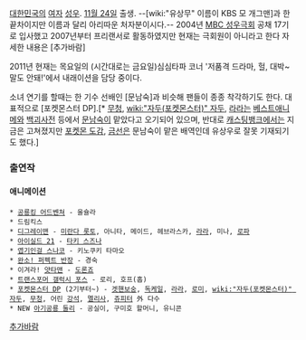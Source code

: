 [[대한민국]]의 [[여자]] [[성우]]. [[11월 24일]] 출생. --[wiki:"유상무" 이름이 KBS 모 개그맨]과 한끝차이지만 이름과 달리 아리따운 처자분이시다.-- 2004년 [[MBC 성우극회]] 공채 17기로 입사했고 2007년부터 프리랜서로 활동하였지만 현재는 극회원이 아니라고 한다 자세한 내용은 [추가바람]

2011년 현재는 목요일의 (시간대로는 금요일)심심타파 코너 '저품격 드라마, 헐, 대박~말도 안돼!'에서 내래이션을 담당 중이다.

소녀 연기를 할때는 한 기수 선배인 [문남숙]과 비슷해 팬들이 종종 착각하기도 한다. 대표적으로 [포켓몬스터 DP].[* [[무청]], [[wiki:"자두(포켓몬스터)" 자두]], [[라라]]는 [[베스트애니메]]와 [[백괴사전]] 등에서 [[문남숙]]이 맡았다고 오기되어 있으며, 반대로 [[캐스팅뱅크]]에서는 지금은 고쳐졌지만 [[포켓몬 도감]], [[금선]]은 문남숙이 맡은 배역인데 유상우로 잘못 기재되기도 했다.]
=== 출연작 ===
==== 애니메이션 ====
 * [[공룡킹 어드벤쳐]] - 울슐라
 * 드림킥스
 * [[디그레이맨]] - [[미란다 롯토]], 아니타, 메이드, 헤브라스카, [[라라]], 미나, [[로파]]
 * [[아이실드 21]] - [[타키 스즈나]]
 * [[엽기인걸 스나코]] - 키노쿠키 타마오
 * [[완소! 퍼펙트 반장]] - 경숙 
 * 이겨라! [[얏타맨]] - [[도론죠]]
 * [[트랜스포머 갤럭시 포스]] - 로리, 호프(홉)
 * [[포켓몬스터 DP]] (2기부터~) - [[겟핸보숭]], [[독케일]], [[라라]], [[로미]], [[wiki:"자두(포켓몬스터)" 자두]], [[무청]], 어린 [[강석]], [[멜리사]], [[쥬피터]] 外 다수
 * NEW [[아기공룡 둘리]] - 공실이, 구미호 할머니, 유니콘

[[추가바람]]
